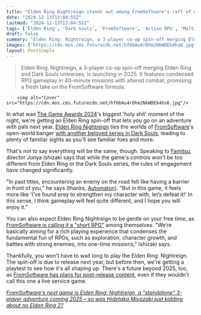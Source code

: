 ```yaml
---
title: "Elden Ring Nightreign stands out among FromSoftware's raft of difficult RPGs by making enemies feel like 'prey to strengthen my character with'"
date: "2024-12-13T13:04:55Z"
lastmod: "2024-12-13T13:04:55Z"
tags: ['Elden Ring', 'Dark Souls', 'FromSoftware', 'Action RPG', 'Multiplayer', 'Co-op', 'PC', 'Consoles', '2025']
draft: false
summary: "Elden Ring: Nightreign, a 3-player co-op spin-off merging Elden Ring and Dark Souls universes, is launching in 2025.  It features condensed RPG gameplay in 40-minute missions with altered combat, promising a fresh take on the FromSoftware formula."
images: ["https://cdn.mos.cms.futurecdn.net/hf6bAu4rDhm2NkWDEk4hsK.jpg"]
layout: PostSimple
---
```

> Elden Ring: Nightreign, a 3-player co-op spin-off merging Elden Ring and Dark Souls universes, is launching in 2025.  It features condensed RPG gameplay in 40-minute missions with altered combat, promising a fresh take on the FromSoftware formula.


        <img alt="Cover" src="https://cdn.mos.cms.futurecdn.net/hf6bAu4rDhm2NkWDEk4hsK.jpg"/>
        
In what was [The Game Awards 2024](https://www.gamesradar.com/news/live/game-awards-2024-everything-announced/)'s biggest 'holy shit' moment of the night, we're getting an Elden Ring spin-off that lets you go on an adventure with pals next year. [Elden Ring Nightreign](https://www.gamesradar.com/games/action-rpg/elden-ring-nightreign-guide/) ties the worlds of [FromSoftware](https://www.gamesradar.com/tag/fromsoftware/)'s open-world banger [with another beloved series in Dark Souls](https://www.gamesradar.com/games/dark-souls/elden-ring-nightreign-ties-the-worlds-of-dark-souls-and-elden-ring-together-for-the-first-time-as-iconic-souls-characters-make-their-way-to-a-new-branch-of-the-lands-between/), leading to plenty of familiar sights as you'll see familiar foes and more. 

That's not to say everything will be the same, though. Speaking to [Famitsu](https://www.famitsu.com/article/202412/27477), director Junya Ishizaki says that while the game's controls won't be too different from Elden Ring or the Dark Souls series, the rules of engagement have changed significantly.

"In past titles, encountering an enemy on the road felt like having a barrier in front of you," he says (thanks, [Automaton](https://automaton-media.com/en/news/elden-ring-nightrein-director-shares-details-about-high-freedom-co-op-play-day-night-game-cycle-and-dark-souls-cameos/)). "But in this game, it feels more like 'I’ve found prey to strengthen my character with, let’s defeat it!' In this sense, I think gameplay will feel quite different, and I hope you will enjoy it.”

You can also expect Elden Ring Nightreign to be gentle on your free time, as [FromSoftware is calling it a "short RPG"](https://www.gamesradar.com/games/rpg/elden-ring-nightreign-director-calls-the-co-op-spin-off-a-short-rpg-for-how-it-condenses-the-base-game-into-40-minute-rounds/) among themselves. "We’re basically aiming for a rich playing experience that condenses the fundamental fun of RPGs, such as exploration, character growth, and battles with strong enemies, into one-time missions," Ishizaki says.

Thankfully, you won't have to wait long to play the Elden Ring: Nightreign. The spin-off is due to release next year, but before then, we're getting a playtest to see how it's all shaping up. There's a future beyond 2025, too, as [FromSoftware has plans for post-release content](https://www.gamesradar.com/games/action-rpg/elden-rings-multiplayer-spin-off-nightreign-isnt-what-fromsoftware-would-consider-a-live-service-game-but-that-doesnt-mean-it-wont-get-post-launch-content/), even if they wouldn't call this one a live service game.

[<em>FromSoftware's next game is Elden Ring: Nightreign, a "standalone" 3-player adventure coming 2025 – so was Hidetaka Miyazaki just kidding about no Elden Ring 2?</em>](https://www.gamesradar.com/games/action/fromsoftwares-next-game-is-elden-ring-nightreign-a-standalone-3-player-adventure-coming-2025-so-was-hidetaka-miyazaki-just-kidding-about-no-elden-ring-2/)
        